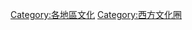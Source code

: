 {{catmore}}
{{Commonscat|Western culture}}

[[Category:各地區文化|Category:各地區文化]]
[[Category:西方文化圈|Category:西方文化圈]]